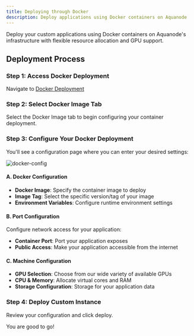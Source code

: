 ```yaml
---
title: Deploying through Docker
description: Deploy applications using Docker containers on Aquanode
---
```


Deploy your custom applications using Docker containers on Aquanode's infrastructure with flexible resource allocation and GPU support.

## Deployment Process

### Step 1: Access Docker Deployment

Navigate to [Docker Deployment](https://console.aquanode.io/workloads/services/docker)

### Step 2: Select Docker Image Tab

Select the Docker Image tab to begin configuring your container deployment.

### Step 3: Configure Your Docker Deployment

You'll see a configuration page where you can enter your desired settings:

![docker-config](../images/apps/docker_config.png)

#### A. Docker Configuration

- **Docker Image**: Specify the container image to deploy
- **Image Tag**: Select the specific version/tag of your image
- **Environment Variables**: Configure runtime environment settings

#### B. Port Configuration

Configure network access for your application:

- **Container Port**: Port your application exposes
- **Public Access**: Make your application accessible from the internet

#### C. Machine Configuration

- **GPU Selection**: Choose from our wide variety of available GPUs
- **CPU & Memory**: Allocate virtual cores and RAM
- **Storage Configuration**: Storage for your application data

### Step 4: Deploy Custom Instance

Review your configuration and click deploy.

You are good to go!